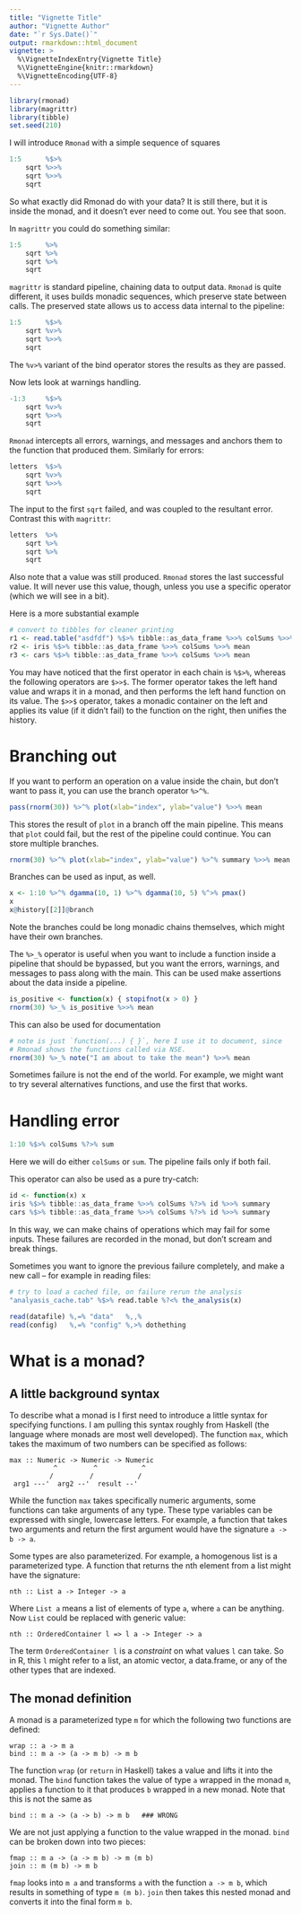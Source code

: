 ```yaml
---
title: "Vignette Title"
author: "Vignette Author"
date: "`r Sys.Date()`"
output: rmarkdown::html_document
vignette: >
  %\VignetteIndexEntry{Vignette Title}
  %\VignetteEngine{knitr::rmarkdown}
  %\VignetteEncoding{UTF-8}
---
```


```r
library(rmonad)
library(magrittr)
library(tibble)
set.seed(210)
```

I will introduce `Rmonad` with a simple sequence of squares

```r
1:5      %$>%
    sqrt %>>%
    sqrt %>>%
    sqrt
```

So what exactly did Rmonad do with your data? It is still there, but it is
inside the monad, and it doesn't ever need to come out. You see that soon. 

In `magrittr` you could do something similar:

```r
1:5      %>%
    sqrt %>%
    sqrt %>%
    sqrt
```

`magrittr` is standard pipeline, chaining data to output data. `Rmonad` is
quite different, it uses builds monadic sequences, which preserve state between
calls. The preserved state allows us to access data internal to the pipeline:

```r
1:5      %$>%
    sqrt %v>%
    sqrt %>>%
    sqrt
```

The `%v>%` variant of the bind operator stores the results as they are passed.

Now lets look at warnings handling.

```r
-1:3     %$>%
    sqrt %v>%
    sqrt %>>%
    sqrt
```

`Rmonad` intercepts all errors, warnings, and messages and anchors them to the
function that produced them. Similarly for errors:

```r
letters  %$>%
    sqrt %v>%
    sqrt %>>%
    sqrt
```

The input to the first `sqrt` failed, and was coupled to the resultant error.
Contrast this with `magrittr`:

```r
letters  %>%
    sqrt %>%
    sqrt %>%
    sqrt
```

Also note that a value was still produced. `Rmonad` stores the last successful
value. It will never use this value, though, unless you use a specific operator
(which we will see in a bit).

Here is a more substantial example

```r
# convert to tibbles for cleaner printing
r1 <- read.table("asdfdf") %$>% tibble::as_data_frame %>>% colSums %>>% mean
r2 <- iris %$>% tibble::as_data_frame %>>% colSums %>>% mean
r3 <- cars %$>% tibble::as_data_frame %>>% colSums %>>% mean
```

You may have noticed that the first operator in each chain is `%$>%`, whereas
the following operators are `$>>$`. The former operator takes the left hand
value and wraps it in a monad, and then performs the left hand function on its
value. The `$>>$` operator, takes a monadic container on the left and applies
its value (if it didn't fail) to the function on the right, then unifies the
history.


# Branching out

If you want to perform an operation on a value inside the chain, but don't want
to pass it, you can use the branch operator `%>^%`.

```r
pass(rnorm(30)) %>^% plot(xlab="index", ylab="value") %>>% mean
```

This stores the result of `plot` in a branch off the main pipeline. This means
that `plot` could fail, but the rest of the pipeline could continue. You can
store multiple branches.

```r
rnorm(30) %>^% plot(xlab="index", ylab="value") %>^% summary %>>% mean
```

Branches can be used as input, as well.

```r
x <- 1:10 %>^% dgamma(10, 1) %>^% dgamma(10, 5) %^>% pmax()
x
x@history[[2]]@branch
```

Note the branches could be long monadic chains themselves, which might have
their own branches.

The `%>_%` operator is useful when you want to include a function inside a
pipeline that should be bypassed, but you want the errors, warnings, and
messages to pass along with the main. This can be used make assertions about
the data inside a pipeline.

```r
is_positive <- function(x) { stopifnot(x > 0) }
rnorm(30) %>_% is_positive %>>% mean
```

This can also be used for documentation

```r
# note is just `function(...) { }`, here I use it to document, since
# Rmonad shows the functions called via NSE.
rnorm(30) %>_% note("I am about to take the mean") %>>% mean
```

Sometimes failure is not the end of the world. For example, we might want to
try several alternatives functions, and use the first that works. 


# Handling error

```r
1:10 %$>% colSums %?>% sum
```

Here we will do either `colSums` or `sum`. The pipeline fails only if both
fail.

This operator can also be used as a pure try-catch:

```r
id <- function(x) x
iris %$>% tibble::as_data_frame %>>% colSums %?>% id %>>% summary
cars %$>% tibble::as_data_frame %>>% colSums %?>% id %>>% summary
```

In this way, we can make chains of operations which may fail for some inputs.
These failures are recorded in the monad, but don't scream and break things.

Sometimes you want to ignore the previous failure completely, and make a new
call -- for example in reading files:

```r
# try to load a cached file, on failure rerun the analysis
"analyasis_cache.tab" %$>% read.table %?<% the_analysis(x)
```

```r
read(datafile) %,=% "data"   %,,%
read(config)   %,=% "config" %,>% dothething
```

# What is a monad?

## A little background syntax

To describe what a monad is I first need to introduce a little syntax for
specifying functions. I am pulling this syntax roughly from Haskell (the
language where monads are most well developed). The function `max`, which takes
the maximum of two numbers can be specified as follows:

```
max :: Numeric -> Numeric -> Numeric
           ^         ^           ^
          /         /           /
 arg1 ---'  arg2 --'  result --'
```

While the function `max` takes specifically numeric arguments, some functions
can take arguments of any type. These type variables can be expressed with
single, lowercase letters. For example, a function that takes two arguments and
return the first argument would have the signature `a -> b -> a`.

Some types are also parameterized. For example, a homogenous list is
a parameterized type. A function that returns the nth element from a list might
have the signature:

```
nth :: List a -> Integer -> a
```

Where `List a` means a list of elements of type `a`, where `a` can be anything.
Now `List` could be replaced with generic value:

```
nth :: OrderedContainer l => l a -> Integer -> a
```

The term `OrderedContainer l` is a *constraint* on what values `l` can take. So
in R, this `l` might refer to a list, an atomic vector, a data.frame, or any of
the other types that are indexed.

## The monad definition

A monad is a parameterized type `m` for which the following two functions are
defined:

```
wrap :: a -> m a
bind :: m a -> (a -> m b) -> m b
```

The function `wrap` (or `return` in Haskell) takes a value and lifts it into
the monad. The `bind` function takes the value of type `a` wrapped in the monad
`m`, applies a function to it that produces `b` wrapped in a new monad. Note
that this is not the same as

```
bind :: m a -> (a -> b) -> m b   ### WRONG
```

We are not just applying a function to the value wrapped in the monad. `bind`
can be broken down into two pieces:

```
fmap :: m a -> (a -> m b) -> m (m b)
join :: m (m b) -> m b
```

`fmap` looks into `m a` and transforms `a` with the function `a -> m b`, which
results in something of type `m (m b)`. `join` then takes this nested monad and
converts it into the final form `m b`.
